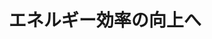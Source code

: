 ﻿---
title: "エネルギー効率の向上へ"
category: "工学院"
vol: "66"
interviewee: "花村 克悟"
url: ""
tags: []
pdf: "66-1-hanamura.pdf"
career: ""
preface: "近年、温暖化の一因と考えられている CO2 を 少しでも減らすため、世界中でさまざまな取り組 みが行われている。温暖化の進行を完全に食い止 めるには、新たなクリーンエネルギーの開発や省 エネルギー化の促進により、排出される CO2 の 量を抜本的に削減することが必要不可欠とされて いるのだ。 花村研究室では、社会の持続可能な発展を実現 するために、CO2 排出量の抑制につながるさま ざまな研究を行っている。それらの研究を３つに 分けて紹介していこう。"
---
